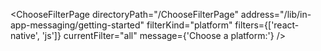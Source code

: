 

<ChooseFilterPage
  directoryPath="/ChooseFilterPage"
  address="/lib/in-app-messaging/getting-started"
  filterKind="platform"
  filters={['react-native', 'js']}
  currentFilter="all"
  message={'Choose a platform:'}
/>
